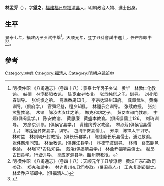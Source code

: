 '''林孟乔'''（{{bd|?||?}}），字'''望之'''，[[福建|福建]][[福州府|福州府]][[福清县|福清县]]人，明朝政治人物、進士出身。

== 生平 ==
景泰七年，[[福建|福建]]丙子乡试中舉<ref>明·黄仲昭 《八闽通志》（卷四十八）：景泰七年丙子乡试　黄华　林敦仁化教谕。　赵德　林淳鄱阳教谕。　陈宽金华教授。　张景纯谔之子。训导。　刘朴阳春训导。　张纯绩之弟。　高瑶番禺知县。　李宗达温州知府。　龚章武生。黄梅训导。(俱府学。)　官舜经魁，程乡知县。　林禋乐会训导。　张续教授。　张灿灵璧教谕。　朱铎　陈汝杰汝珪之弟。　郑克和琅之子。　黄友直祁门教谕。　李烜(俱闽县学。)　陈安教谕。　黄思廉　黄盛本教谕。(俱闽县儒士126。　刘琦训导。　方彦京训导。(俱侯官县学。)　黄维绚秀水教谕。　林必芳(俱侯官县儒士。)　陈廷璧怀安县学。训导。　包绮怀安县儒士。　郑崇　陈铎太平训导。　林时益　林则明开封教授。(俱长乐县学。)　陈德隆长乐县儒士。浦江教谕。　张伟霸州同知。　林治教谕。(俱连江县学。)　林槐宁波训导。　林堉　蔡杰鹿邑教谕。　林璲127安陆知县。　戴浚(俱福清县学。)　林孟乔福清县儒士。　赵昂古田县学。行塘训导。　高应罗源县学。韶州府教授。</ref>。天顺元年，登丁丑科會試中[[進士|進士]]，任户部郎中<ref>明·黄仲昭 《八闽通志》（卷四十八）：天顺元年丁丑黎淳榜　黄埙广东布政司参政。　郑克和郎中。　林迪贵州布政司参政。(俱闽县人。)　王克复副都御史。　林孟乔户部郎中。(俱福清人。)</ref><ref>{{cite web|title=《福州府志（清·乾隆）》选举四|url=http://www.fzdqw.com/ShowText.asp?ToBook=1411&index=96&|publisher=福州地情网|accessdate=2014-05-04|deadurl=yes|archiveurl=https://web.archive.org/web/20140504191714/http://www.fzdqw.com/ShowText.asp?ToBook=1411&index=96&|archivedate=2014-05-04}}</ref>。

==參考==
{{reflist}}

{{天順元年丁丑科殿試金榜}}

{{Authority control}}

{{DEFAULTSORT:}}
[[Category:林姓|Category:林姓]]
[[Category:福清人|Category:福清人]]
[[Category:明朝户部郎中|Category:明朝户部郎中]]


{{明朝人物小作品}}